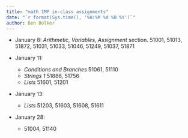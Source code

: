 ```yaml
---
title: "math 1MP in-class assignments"
date: "`r format(Sys.time(), '%H:%M %d %B %Y')`"
author: Ben Bolker
---
```


- January 8: *Arithmetic, Variables, Assignment* section. 51001, 51013, 51872, 51031, 51033, 51046, 51249, 51037, 51871

- January 11:
    - *Conditions and Branches* 51061, 51110
    - *Strings 1* 51886, 51756
    - *Lists* 51601, 51201

- January 13:
    - *Lists* 51203, 51603, 51608, 51611

- January 28:
    - 51004, 51140
